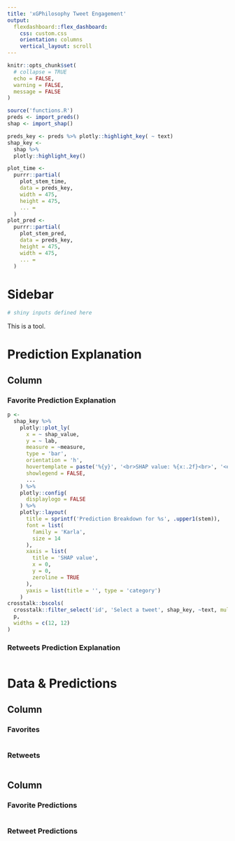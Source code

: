 ```yaml
---
title: 'xGPhilosophy Tweet Engagement'
output: 
  flexdashboard::flex_dashboard:
    css: custom.css
    orientation: columns
    vertical_layout: scroll
---
```


```r
knitr::opts_chunk$set(
  # collapse = TRUE
  echo = FALSE,
  warning = FALSE,
  message = FALSE
)
```

```r
source('functions.R')
preds <- import_preds()
shap <- import_shap()

preds_key <- preds %>% plotly::highlight_key( ~ text)
shap_key <- 
  shap %>% 
  plotly::highlight_key()

plot_time <-
  purrr::partial(
    plot_stem_time,
    data = preds_key,
    width = 475,
    height = 475,
    ... =
  )
plot_pred <-
  purrr::partial(
    plot_stem_pred,
    data = preds_key,
    height = 475,
    width = 475,
    ... =
  )

```

# Sidebar {.sidebar}

```r
# shiny inputs defined here
```

This is a tool.

# Prediction Explanation

## Column {data-width="333"}

### Favorite Prediction Explanation {data-height="500"}

```r
p <-
  shap_key %>% 
    plotly::plot_ly(
      x = ~ shap_value,
      y = ~ lab,
      measure = ~measure,
      type = 'bar',
      orientation = 'h',
      hovertemplate = paste('%{y}', '<br>SHAP value: %{x:.2f}<br>', '<extra></extra>'),
      showlegend = FALSE,
      ...
    ) %>%
    plotly::config(
      displaylogo = FALSE
    ) %>%
    plotly::layout(
      title = sprintf('Prediction Breakdown for %s', .upper1(stem)),
      font = list(
        family = 'Karla',
        size = 14
      ),
      xaxis = list(
        title = 'SHAP value',
        x = 0,
        y = 0,
        zeroline = TRUE
      ),
      yaxis = list(title = '', type = 'category')
    )
crosstalk::bscols(
  crosstalk::filter_select('id', 'Select a tweet', shap_key, ~text, multiple = FALSE),
  p,
  widths = c(12, 12)
)

```

### Retweets Prediction Explanation {data-height="500"}

```r

```

# Data & Predictions {data-orientation="rows"}

## Column {data-width="333"}

### Favorites {data-height="333"}

```r

```

### Retweets {data-height="333"}

```r

```

## Column {data-width="333"}

### Favorite Predictions {data-height="500"}

```r

```

### Retweet Predictions {data-height="500"}

```r

```
